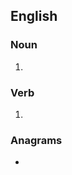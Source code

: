{{also|SQUIDs}}
==English==

===Noun===
{{head|en|noun plural form}}

# {{plural of|squid|lang=en}}

===Verb===
{{head|en|verb form}}

# {{present tense of|lang=en|squid}}

===Anagrams===
* {{anagrams|en|a=diqssu|Qudsis}}